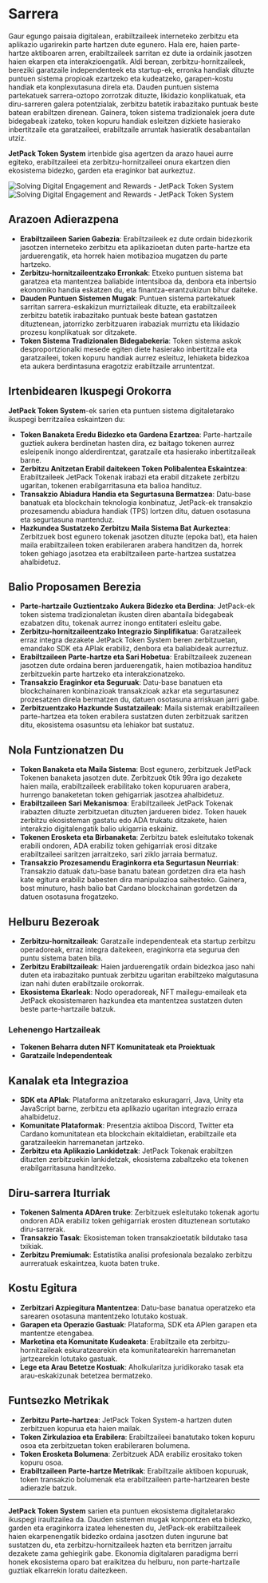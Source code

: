 
# Sarrera

Gaur egungo paisaia digitalean, erabiltzaileek interneteko zerbitzu eta aplikazio ugarirekin parte hartzen dute egunero. Hala ere, haien parte-hartze aktiboaren arren, erabiltzaileek sarritan ez dute ia ordainik jasotzen haien ekarpen eta interakzioengatik. Aldi berean, zerbitzu-hornitzaileek, bereziki garatzaile independenteek eta startup-ek, erronka handiak dituzte puntuen sistema propioak ezartzeko eta kudeatzeko, garapen-kostu handiak eta konplexutasuna direla eta. Dauden puntuen sistema partekatuek sarrera-oztopo zorrotzak dituzte, likidazio konplikatuak, eta diru-sarreren galera potentzialak, zerbitzu batetik irabazitako puntuak beste batean erabiltzen direnean. Gainera, token sistema tradizionalek joera dute bidegabeak izateko, token kopuru handiak esleitzen dizkiete hasierako inbertitzaile eta garatzaileei, erabiltzaile arruntak hasieratik desabantailan utziz.

**JetPack Token System** irtenbide gisa agertzen da arazo hauei aurre egiteko, erabiltzaileei eta zerbitzu-hornitzaileei onura ekartzen dien ekosistema bidezko, garden eta eraginkor bat aurkeztuz.

<Image src="/images/en/intro.svg" alt="Solving Digital Engagement and Rewards - JetPack Token System" width={700} height={534} className="dark:hidden"/>
<Image src="/images/en/intro-dark.svg" alt="Solving Digital Engagement and Rewards - JetPack Token System" width={700} height={534} className="hidden dark:block"/>

## Arazoen Adierazpena

- **Erabiltzaileen Sarien Gabezia**: Erabiltzaileek ez dute ordain bidezkorik jasotzen interneteko zerbitzu eta aplikazioetan duten parte-hartze eta jarduerengatik, eta horrek haien motibazioa mugatzen du parte hartzeko.
- **Zerbitzu-hornitzaileentzako Erronkak**: Etxeko puntuen sistema bat garatzea eta mantentzea baliabide intentsiboa da, denbora eta inbertsio ekonomiko handia eskatzen du, eta finantza-erantzukizun bihur daiteke.
- **Dauden Puntuen Sistemen Mugak**: Puntuen sistema partekatuek sarritan sarrera-eskakizun murriztaileak dituzte, eta erabiltzaileek zerbitzu batetik irabazitako puntuak beste batean gastatzen dituztenean, jatorrizko zerbitzuaren irabaziak murriztu eta likidazio prozesu konplikatuak sor ditzakete.
- **Token Sistema Tradizionalen Bidegabekeria**: Token sistema askok desproportzionalki mesede egiten diete hasierako inbertitzaile eta garatzaileei, token kopuru handiak aurrez esleituz, lehiaketa bidezkoa eta aukera berdintasuna eragotziz erabiltzaile arruntentzat.

## Irtenbidearen Ikuspegi Orokorra

**JetPack Token System**-ek sarien eta puntuen sistema digitaletarako ikuspegi berritzailea eskaintzen du:

- **Token Banaketa Eredu Bidezko eta Gardena Ezartzea**: Parte-hartzaile guztiek aukera berdinetan hasten dira, ez baitago tokenen aurrez esleipenik inongo alderdirentzat, garatzaile eta hasierako inbertitzaileak barne.
- **Zerbitzu Anitzetan Erabil daitekeen Token Polibalentea Eskaintzea**: Erabiltzaileek JetPack Tokenak irabazi eta erabil ditzakete zerbitzu ugaritan, tokenen erabilgarritasuna eta balioa handituz.
- **Transakzio Abiadura Handia eta Segurtasuna Bermatzea**: Datu-base banatuak eta blockchain teknologia konbinatuz, JetPack-ek transakzio prozesamendu abiadura handiak (TPS) lortzen ditu, datuen osotasuna eta segurtasuna mantenduz.
- **Hazkundea Sustatzeko Zerbitzu Maila Sistema Bat Aurkeztea**: Zerbitzuek bost egunero tokenak jasotzen dituzte (epoka bat), eta haien maila erabiltzaileen token erabileraren arabera handitzen da, horrek token gehiago jasotzea eta erabiltzaileen parte-hartzea sustatzea ahalbidetuz.

## Balio Proposamen Berezia

- **Parte-hartzaile Guztientzako Aukera Bidezko eta Berdina**: JetPack-ek token sistema tradizionaletan ikusten diren abantaila bidegabeak ezabatzen ditu, tokenak aurrez inongo entitateri esleitu gabe.
- **Zerbitzu-hornitzaileentzako Integrazio Sinplifikatua**: Garatzaileek erraz integra dezakete JetPack Token System beren zerbitzuetan, emandako SDK eta APIak erabiliz, denbora eta baliabideak aurreztuz.
- **Erabiltzaileen Parte-hartze eta Sari Hobetua**: Erabiltzaileek zuzenean jasotzen dute ordaina beren jarduerengatik, haien motibazioa handituz zerbitzuekin parte hartzeko eta interakzionatzeko.
- **Transakzio Eraginkor eta Seguruak**: Datu-base banatuen eta blockchainaren konbinazioak transakzioak azkar eta segurtasunez prozesatzen direla bermatzen du, datuen osotasuna arriskuan jarri gabe.
- **Zerbitzuentzako Hazkunde Sustatzaileak**: Maila sistemak erabiltzaileen parte-hartzea eta token erabilera sustatzen duten zerbitzuak saritzen ditu, ekosistema osasuntsu eta lehiakor bat sustatuz.

## Nola Funtzionatzen Du

- **Token Banaketa eta Maila Sistema**: Bost egunero, zerbitzuek JetPack Tokenen banaketa jasotzen dute. Zerbitzuek 0tik 99ra igo dezakete haien maila, erabiltzaileek erabilitako token kopuruaren arabera, hurrengo banaketetan token gehigarriak jasotzea ahalbidetuz.
- **Erabiltzaileen Sari Mekanismoa**: Erabiltzaileek JetPack Tokenak irabazten dituzte zerbitzuetan dituzten jardueren bidez. Token hauek zerbitzu ekosisteman gastatu edo ADA trukatu ditzakete, haien interakzio digitalengatik balio ukigarria eskainiz.
- **Tokenen Erosketa eta Birbanaketa**: Zerbitzu batek esleitutako tokenak erabili ondoren, ADA erabiliz token gehigarriak erosi ditzake erabiltzaileei saritzen jarraitzeko, sari ziklo jarraia bermatuz.
- **Transakzio Prozesamendu Eraginkorra eta Segurtasun Neurriak**: Transakzio datuak datu-base banatu batean gordetzen dira eta hash kate egitura erabiliz babesten dira manipulazioa saihesteko. Gainera, bost minuturo, hash balio bat Cardano blockchainan gordetzen da datuen osotasuna frogatzeko.

## Helburu Bezeroak

- **Zerbitzu-hornitzaileak**: Garatzaile independenteak eta startup zerbitzu operadoreak, erraz integra daitekeen, eraginkorra eta segurua den puntu sistema baten bila.
- **Zerbitzu Erabiltzaileak**: Haien jarduerengatik ordain bidezkoa jaso nahi duten eta irabazitako puntuak zerbitzu ugaritan erabiltzeko malgutasuna izan nahi duten erabiltzaile orokorrak.
- **Ekosistema Ekarleak**: Nodo operadoreak, NFT mailegu-emaileak eta JetPack ekosistemaren hazkundea eta mantentzea sustatzen duten beste parte-hartzaile batzuk.

### Lehenengo Hartzaileak

- **Tokenen Beharra duten NFT Komunitateak eta Proiektuak**
- **Garatzaile Independenteak**

## Kanalak eta Integrazioa

- **SDK eta APIak**: Plataforma anitzetarako eskuragarri, Java, Unity eta JavaScript barne, zerbitzu eta aplikazio ugaritan integrazio erraza ahalbidetuz.
- **Komunitate Plataformak**: Presentzia aktiboa Discord, Twitter eta Cardano komunitatean eta blockchain ekitaldietan, erabiltzaile eta garatzaileekin harremanetan jartzeko.
- **Zerbitzu eta Aplikazio Lankidetzak**: JetPack Tokenak erabiltzen dituzten zerbitzuekin lankidetzak, ekosistema zabaltzeko eta tokenen erabilgarritasuna handitzeko.

## Diru-sarrera Iturriak

- **Tokenen Salmenta ADAren truke**: Zerbitzuek esleitutako tokenak agortu ondoren ADA erabiliz token gehigarriak erosten dituztenean sortutako diru-sarrerak.
- **Transakzio Tasak**: Ekosisteman token transakzioetatik bildutako tasa txikiak.
- **Zerbitzu Premiumak**: Estatistika analisi profesionala bezalako zerbitzu aurreratuak eskaintzea, kuota baten truke.

## Kostu Egitura

- **Zerbitzari Azpiegitura Mantentzea**: Datu-base banatua operatzeko eta sarearen osotasuna mantentzeko lotutako kostuak.
- **Garapen eta Operazio Gastuak**: Plataforma, SDK eta APIen garapen eta mantentze etengabea.
- **Marketina eta Komunitate Kudeaketa**: Erabiltzaile eta zerbitzu-hornitzaileak eskuratzearekin eta komunitatearekin harremanetan jartzearekin lotutako gastuak.
- **Lege eta Arau Betetze Kostuak**: Aholkularitza juridikorako tasak eta arau-eskakizunak betetzea bermatzeko.

## Funtsezko Metrikak

- **Zerbitzu Parte-hartzea**: JetPack Token System-a hartzen duten zerbitzuen kopurua eta haien mailak.
- **Token Zirkulazioa eta Erabilera**: Erabiltzaileei banatutako token kopuru osoa eta zerbitzuetan token erabileraren bolumena.
- **Token Erosketa Bolumena**: Zerbitzuek ADA erabiliz erositako token kopuru osoa.
- **Erabiltzaileen Parte-hartze Metrikak**: Erabiltzaile aktiboen kopuruak, token transakzio bolumenak eta erabiltzaileen parte-hartzearen beste adierazle batzuk.

---

**JetPack Token System** sarien eta puntuen ekosistema digitaletarako ikuspegi iraultzailea da. Dauden sistemen mugak konpontzen eta bidezko, garden eta eraginkorra izatea lehenesten du, JetPack-ek erabiltzaileek haien ekarpenengatik bidezko ordaina jasotzen duten ingurune bat sustatzen du, eta zerbitzu-hornitzaileek hazten eta berritzen jarraitu dezakete zama gehiegirik gabe. Ekonomia digitalaren paradigma berri honek ekosistema oparo bat eraikitzea du helburu, non parte-hartzaile guztiak elkarrekin loratu daitezkeen.
